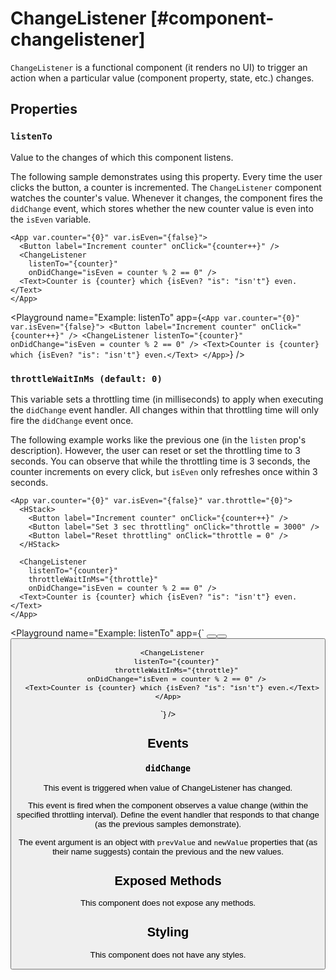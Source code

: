 
# ChangeListener [#component-changelistener]

`ChangeListener` is a functional component (it renders no UI) to trigger an action when a particular value (component property, state, etc.) changes.

## Properties

### `listenTo`

Value to the changes of which this component listens.

The following sample demonstrates using this property. Every time the user clicks the button, a counter is incremented. The `ChangeListener` component watches the counter's value. Whenever it changes, the component fires the `didChange` event, which stores whether the new counter value is even into the `isEven` variable.

```ueml copy
<App var.counter="{0}" var.isEven="{false}">
  <Button label="Increment counter" onClick="{counter++}" />
  <ChangeListener
    listenTo="{counter}"
    onDidChange="isEven = counter % 2 == 0" />
  <Text>Counter is {counter} which {isEven? "is": "isn't"} even.</Text>
</App>
```

<Playground
  name="Example: listenTo"
  app={`
    <App var.counter="{0}" var.isEven="{false}">
      <Button label="Increment counter" onClick="{counter++}" />
      <ChangeListener
        listenTo="{counter}"
        onDidChange="isEven = counter % 2 == 0" />
      <Text>Counter is {counter} which {isEven? "is": "isn't"} even.</Text>
    </App>
  `}
/>

### `throttleWaitInMs (default: 0)`

This variable sets a throttling time (in milliseconds) to apply when executing the `didChange` event handler. All changes within that throttling time will only fire the `didChange` event once.

The following example works like the previous one (in the `listen` prop's description). However, the user can reset or set the throttling time to 3 seconds. You can observe that while the throttling time is 3 seconds, the counter increments on every click, but `isEven` only refreshes once within 3 seconds.

```ueml copy
<App var.counter="{0}" var.isEven="{false}" var.throttle="{0}">
  <HStack>
    <Button label="Increment counter" onClick="{counter++}" />
    <Button label="Set 3 sec throttling" onClick="throttle = 3000" />
    <Button label="Reset throttling" onClick="throttle = 0" />
  </HStack>

  <ChangeListener
    listenTo="{counter}"
    throttleWaitInMs="{throttle}"
    onDidChange="isEven = counter % 2 == 0" />
  <Text>Counter is {counter} which {isEven? "is": "isn't"} even.</Text>
</App>
```

<Playground
    name="Example: listenTo"
    app={`
    <App var.counter="{0}" var.isEven="{false}" var.throttle="{0}">
      <HStack>
        <Button label="Increment counter" onClick="{counter++}" />
        <Button label="Set 3 sec throttling" onClick="throttle = 3000" />
        <Button label="Reset throttling" onClick="throttle = 0" />
      </HStack>

      <ChangeListener
        listenTo="{counter}"
        throttleWaitInMs="{throttle}"
        onDidChange="isEven = counter % 2 == 0" />
      <Text>Counter is {counter} which {isEven? "is": "isn't"} even.</Text>
    </App>
  `}
/>

## Events

### `didChange`

This event is triggered when value of ChangeListener has changed.

This event is fired when the component observes a value change (within the specified throttling interval). Define the event handler that responds to that change (as the previous samples demonstrate).

The event argument is an object with `prevValue` and `newValue` properties that (as their name suggests) contain the previous and the new values.

## Exposed Methods

This component does not expose any methods.

## Styling

This component does not have any styles.
